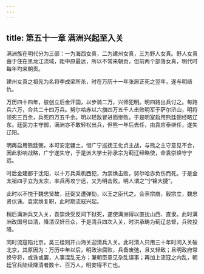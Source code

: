 ```yaml
---
---
---
```

title: 第五十一章 满洲兴起至入关
---



满洲族在明代分为三部：一为海西女真，二为建州女真，三为野人女真。野人女真由于住在黑龙江流域，距中原最远，所以不常来朝贡，但前两个部落女真，明代时每年均来朝贡。

建州女真之祖先为名将李成梁所杀，时在万历十一年张居正死之翌年，遂与明结仇。

万历四十四年，彼创立后金汗国，以步骑二万，兴师犯明。明四路出兵讨之。每路兵六万，合共二十四万兵。努尔哈赤以六旗四万五千人击败明军于萨尔浒山，明将领死三百余，兵死四万五千余。明以轻敌冒进而惨败。于是明室启用熊廷弼经略辽东。廷弼力主守御，满洲亦不敢轻松出兵，但熊一年后去任，由袁应泰继任，遂失辽阳。

明再启用熊廷弼，本可安定疆土，惜广宁巡抚王化贞主战，与熊之主守意见不合，因此影响战略，广宁遂失守，于是派大学士孙承宗为蓟辽经略使，命袁崇焕守宁远。

时后金建都于沈阳，以十万兵乘机西犯，为崇焕击败，努尔哈赤负伤而死。于是金太祖四子立为太宗，率兵再攻宁远，又为明击败。明人谓之“宁锦大捷”。

此时以不悦于魏忠贤故，廷弼又遭弹劾，以王之臣代之。会熹宗崩，毅宗立，魏忠贤伏诛。袁崇焕复职，此时期流寇兴起。

稍后满洲兵又入关，袁崇焕受反间下狱死，遂使满洲得以直扰山西、直隶。此时满洲改国号曰清，降清汉奸日众，于是清兵四次入关，时洪承畴为蓟辽总督，兵败投降。

同时流寇陷北京，吴三桂则开山海关迎清兵入关。此时清人只用三十年时间入关破北京，其原因为：万历中年以后，明政治腐败，兵备废弛，且又轻敌；且明政府常换守将，或诛或罢，人事混乱无方；兼朝臣意见杂乱误事；再加上流寇之内乱，朝廷官兵陆续降清者数十、百万人，明安得不亡也。